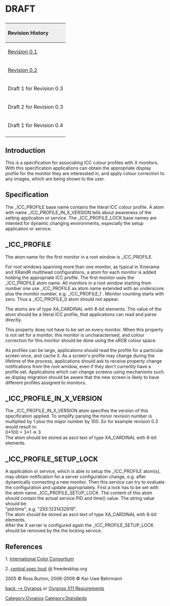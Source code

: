 <h1> DRAFT </h1>

{| style="width:100%;text-align:left;vertical-align:text-top"
|+
! style="background:#efefef;text-align:left" colspan="4" | Revision History
|- style="text-align:left;vertical-align:text-top"
| [http://www.burtonini.com/computing/x-icc-profiles-spec-0.1.html Revision 0.1]
| 2005-06-24 
| Ross Burton
| Initial release. Thanks to Craig Ringer, Jim Gettys, Kai-Uwe Behrmann, and Matthew Allum for feedback.
|- style="text-align:left;vertical-align:text-top"
| [http://www.burtonini.com/computing/x-icc-profiles-spec-0.2.html Revision 0.2]
| 2006-05-03 
| Kai-Uwe Behrmann
| Specify how to handle Xinerama setups.
|- style="text-align:left;vertical-align:text-top" 
| Draft 1 for Revision 0.3
| 2007-11-15 
| Kai-Uwe Behrmann
| Clearify terminology suggested Hal V. Engel, Jon A. Cruz, sRGB default by<br>Craig Ringer and corrections by Kai-Uwe Behrmann
|- style="text-align:left;vertical-align:text-top" 
| Draft 2 for Revision 0.3
| 2008-04-23
| Kai-Uwe Behrmann
| case corrections by Graeme Gill
|- style="text-align:left;vertical-align:text-top" 
| Draft 1 for Revision 0.4
| 2008-01-08
| Kai-Uwe Behrmann
| Xrandr
|-
|}



== Introduction ==

This is a specification for associating ICC colour profiles with X monitors. With this specification applications can obtain the appropriate display profile for the monitor they are interessted in, and apply colour correction to any images, which are being shown to the user.

== Specification ==

The _ICC_PROFILE base name contains the literal ICC colour profile. A atom with
name _ICC_PROFILE_IN_X_VERSION tells about awareness of the setting application 
or service. The _ICC_PROFILE_LOCK base names are intented for dynamic changing 
environments, especially the setup application or service.

== _ICC_PROFILE ==

The atom name for the first monitor in a root window is _ICC_PROFILE.

For root windows spanning more than one monitor, as typical in Xinerama and XRandR
multihead configurations, a atom for each monitor is added holding the 
appropriate ICC profile. The first monitor uses the _ICC_PROFILE atom name. 
All monitors in a root window starting from 
number one use _ICC_PROFILE as atom name extended with an underscore plus 
the monitor number, e.g. _ICC_PROFILE_1 . Monitor counting starts with zero.
Thus a _ICC_PROFILE_0 atom should not appear.

The atoms are of type <span class="type">XA_CARDINAL</span> with 8-bit
elements. The value of the atom should be a literal ICC profile, that
applications can read and parse directly.

This property does not have to be set on every monitor.  When this
property is not set for a monitor, this monitor is uncharacterised, and
colour correction for this monitor should be done using the sRGB colour space.

As profiles can be large, applications should read the profile for a
particular screen once, and cache it. As a screen's profile may change
during the lifetime of the process, applications should ask to receive
property change notifications from the root window, even if they don't
currently have a profile set. Applications which can change screens
using mechanisms such as display migration should be aware that the new
screen is likely to have different profiles assigned to monitors.

== _ICC_PROFILE_IN_X_VERSION ==

The _ICC_PROFILE_IN_X_VERSION atom specifies the version of this specification applied.
To simplify parsing the minor revision number is multiplied by 1 plus the major number by 100.
So for example revision 0.3 would result in:<br>
0*100 + 3*1 => 3 <br/>
The atom should be stored as ascii text of type <span class="type">XA_CARDINAL</span> 
with 8-bit elements.

== _ICC_PROFILE_SETUP_LOCK ==

A application or service, which is able to setup the _ICC_PROFILE atom(s),
may obtain notification for a server configuration change, e.g. after 
dynamically connecting a new monitor. Then this service can try to evaluate the
configuration and update appropriately.
First a lock has to be set with the atom name _ICC_PROFILE_SETUP_LOCK. The
content of this atom should contain the actual service PID and time() value.
The string value should be:<br/>
"pid:time", e.g. "293:1231432919".<br/>
The atom should be stored as ascii text of type <span class="type">XA_CARDINAL</span> 
with 8-bit elements.<br/>
After the X server is configured again the _ICC_PROFILE_SETUP_LOCK should be
removed by the the locking service.

== References ==
 
1. [http://www.color.org International Color Consortium]

2. [http://www.freedesktop.org/wiki/Specifications/icc_profiles_in_x_spec central spec host] @ freedesktop.org

2005 &copy; Ross Burton; 2006-2009 &copy; Kai-Uwe Behrmann



[[Oyranos|back --> Oyranos]] or [[Oyranos X11 Requirements]]

[[Category:Oyranos]]
[[Category:Standards]]